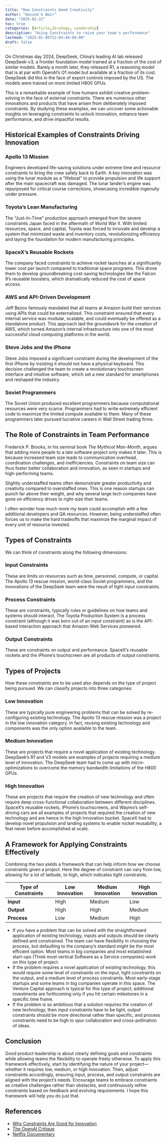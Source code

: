 ```yaml
---
title: "How Constraints beed Creativity"
author: "Govind G Nair"
date: "2025-02-22"
toc: true
categories: [Article,Strategy, Leadership]
description: "Using Constraints to raise your team's performance"
lastmod: "2025-01-05T12:04:48-04:00"
draft: false
---
```



On Christmas day 2024, DeepSeek, China's leading AI lab released DeepSeek-v3, a frontier foundation model trained at a fraction of the cost of similar models. Barely a month later, they released R1, a reasoning model that is at par with OpenAI’s O1 model but available at a fraction of its cost. DeepSeek did this in the face of export controls imposed by the US. The models were trained on more limited H800 GPUs.

This is a remarkable example of how humans exhibit creative problem-solving in the face of external constraints. There are numerous other innovations and products that have arisen from deliberately imposed constraints. By studying these examples, we can uncover some actionable insights on leveraging constraints to unlock innovation, enhance team performance, and drive impactful results.

## Historical Examples of Constraints Driving Innovation

### Apollo 13 Mission
Engineers developed life-saving solutions under extreme time and resource constraints to bring the crew safely back to Earth. A key innovation was using the lunar module as a "lifeboat" to provide propulsion and life support after the main spacecraft was damaged. The lunar lander’s engine was repurposed for critical course corrections, showcasing incredible ingenuity under pressure.

### Toyota's Lean Manufacturing
The "Just-In-Time" production approach emerged from the severe constraints Japan faced in the aftermath of World War II. With limited resources, space, and capital, Toyota was forced to innovate and develop a system that minimized waste and inventory costs, revolutionizing efficiency and laying the foundation for modern manufacturing principles.

### SpaceX's Reusable Rockets
The company faced constraints to achieve rocket launches at a significantly lower cost per launch compared to traditional space programs. This drove them to develop groundbreaking cost-saving technologies like the Falcon 9's reusable boosters, which dramatically reduced the cost of space access.

### AWS and API-Driven Development
Jeff Bezos famously mandated that all teams at Amazon build their services using APIs that could be externalized. This constraint ensured that every internal service was modular, scalable, and could eventually be offered as a standalone product. This approach laid the groundwork for the creation of AWS, which turned Amazon's internal infrastructure into one of the most successful cloud computing platforms in the world.

### Steve Jobs and the iPhone
Steve Jobs imposed a significant constraint during the development of the first iPhone by insisting it should not have a physical keyboard. This decision challenged the team to create a revolutionary touchscreen interface and intuitive software, which set a new standard for smartphones and reshaped the industry.

### Soviet Programmers
The Soviet Union produced excellent programmers because computational resources were very scarce. Programmers had to write extremely efficient code to maximize the limited compute available to them. Many of these programmers later pursued lucrative careers in Wall Street trading firms.

## The Role of Constraints in Team Performance

Frederick P. Brooks, in his seminal book *The Mythical Man-Month*, argues that adding more people to a late software project only makes it later. This is because increased team size leads to communication overhead, coordination challenges, and inefficiencies. Constraints on team size can thus foster better collaboration and innovation, as seen in startups and high-performing teams.

Slightly understaffed teams often demonstrate greater productivity and creativity compared to overstaffed ones. This is one reason startups can punch far above their weight, and why several large tech companies have gone on efficiency drives to right-size their teams.

I often wonder how much more my team could accomplish with a few additional developers and QA resources. However, being understaffed often forces us to make the hard tradeoffs that maximize the marginal impact of every unit of resource invested.

## Types of Constraints

We can think of constraints along the following dimensions:

### Input Constraints
These are limits on resources such as time, personnel, compute, or capital. The Apollo 13 rescue mission, world-class Soviet programmers, and the innovations of the DeepSeek team were the result of tight input constraints.

### Process Constraints
These are constraints, typically rules or guidelines on how teams and systems should interact. The Toyota Production System is a process constraint (although it was born out of an input constraint) as is the API-based interaction approach that Amazon Web Services pioneered.

### Output Constraints
These are constraints on output and performance. SpaceX’s reusable rockets and the iPhone’s touchscreen are all products of output constraints.

## Types of Projects

How these constraints are to be used also depends on the type of project being pursued. We can classify projects into three categories:

### Low Innovation
These are typically pure engineering problems that can be solved by re-configuring existing technology. The Apollo 13 rescue mission was a project in the low innovation category. In fact, reusing existing technology and components was the only option available to the team.

### Medium Innovation
These are projects that require a novel application of existing technology. DeepSeek’s R1 and V3 models are examples of projects requiring a medium level of innovation. The DeepSeek team had to come up with micro-optimizations to overcome the memory bandwidth limitations of the H800 GPUs.

### High Innovation
These are projects that require the creation of new technology and often require deep cross-functional collaboration between different disciplines. SpaceX’s reusable rockets, iPhone’s touchscreens, and Waymo’s self-driving cars are all examples of projects that required the creation of new technology and are hence in the high innovation bucket. SpaceX had to develop novel propulsion and landing systems to enable rocket reusability, a feat never before accomplished at scale.

## A Framework for Applying Constraints Effectively

Combining the two yields a framework that can help inform how we choose constraints given a project. Here the degree of constraint can vary from low, allowing for a lot of latitude, to high, which indicates tight constraints.

| Type of Constraints | Low Innovation | Medium Innovation | High Innovation |
|---------------------|---------------|-----------------|---------------|
| **Input** | High | Medium | Low |
| **Output** | High | High | Medium |
| **Process** | Low | Medium | High |

- If you have a problem that can be solved with the straightforward application of existing technology, inputs and outputs should be clearly defined and constrained. The team can have flexibility in choosing the process, but defaulting to the company’s standard might be the most efficient option. Most teams in big companies and most established start-ups (Think most vertical Software as a Service companies) work on this type of project.
- If the problem requires a novel application of existing technology, this would require some level of constraints on the input, tight constraints on the output, and a medium level of process constraints. Most early-stage startups and some teams in big companies operate in this space. The Venture Capital approach is typical for this type of project; additional investments are forthcoming only if you hit certain milestones in a specific time frame.
- If the problem is so ambitious that a solution requires the creation of new technology, then input constraints have to be light, output constraints should be more directional rather than specific, and process constraints need to be high to spur collaboration and cross-pollination of ideas.

## Conclusion

Good product leadership is about clearly defining goals and constraints while allowing teams the flexibility to operate freely otherwise. To apply this framework effectively, start by identifying the nature of your project—whether it requires low, medium, or high innovation. Then, adjust constraints accordingly, ensuring input, process, and output constraints are aligned with the project's needs. Encourage teams to embrace constraints as creative challenges rather than obstacles, and continuously refine constraints based on feedback and evolving requirements. I hope this framework will help you do just that.

## References

- [Why Constraints Are Good for Innovation](https://hbr.org/2019/11/why-constraints-are-good-for-innovation)
- [The OpenAI Critique](https://stratechery.com/2025/the-openai-critique-comparative-advantage-and-infrastructure-aggregation-theory-and-cheap-ai/)
- [Netflix Documentary](https://www.netflix.com/title/81444292)


